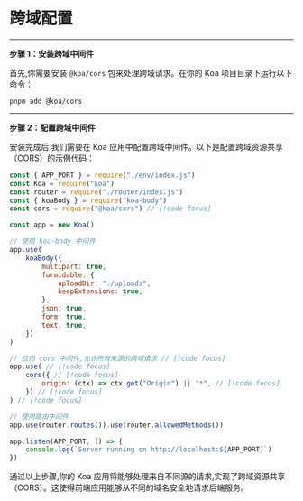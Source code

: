 # 跨域配置
-----

**步骤 1：安装跨域中间件**

首先,你需要安装 `@koa/cors` 包来处理跨域请求。在你的 Koa 项目目录下运行以下命令：

```
pnpm add @koa/cors
```
-----

**步骤 2：配置跨域中间件**

安装完成后,我们需要在 Koa 应用中配置跨域中间件。以下是配置跨域资源共享（CORS）的示例代码：

```js
const { APP_PORT } = require("./env/index.js")
const Koa = require("koa")
const router = require("./router/index.js")
const { koaBody } = require("koa-body")
const cors = require("@koa/cors") // [!code focus]

const app = new Koa()

// 使用 koa-body 中间件
app.use(
	koaBody({
		multipart: true,
		formidable: {
			uploadDir: "./uploads",
			keepExtensions: true,
		},
		json: true,
		form: true,
		text: true,
	})
)

// 应用 cors 中间件,允许所有来源的跨域请求 // [!code focus]
app.use( // [!code focus]
	cors({ // [!code focus]
		origin: (ctx) => ctx.get("Origin") || "*", // [!code focus]
	}) // [!code focus]
) // [!code focus]

// 使用路由中间件
app.use(router.routes()).use(router.allowedMethods())

app.listen(APP_PORT, () => {
	console.log(`Server running on http://localhost:${APP_PORT}`)
})
```
通过以上步骤,你的 Koa 应用将能够处理来自不同源的请求,实现了跨域资源共享（CORS）。这使得前端应用能够从不同的域名安全地请求后端服务。